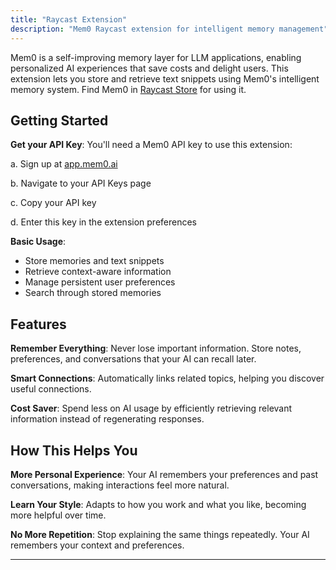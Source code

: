 ```yaml
---
title: "Raycast Extension"
description: "Mem0 Raycast extension for intelligent memory management"
---
```


Mem0 is a self-improving memory layer for LLM applications, enabling personalized AI experiences that save costs and delight users. This extension lets you store and retrieve text snippets using Mem0's intelligent memory system. Find Mem0 in [Raycast Store](https://www.raycast.com/dev_khant/mem0) for using it.

## Getting Started

**Get your API Key**: You'll need a Mem0 API key to use this extension:

a. Sign up at [app.mem0.ai](https://app.mem0.ai)

b. Navigate to your API Keys page

c. Copy your API key

d. Enter this key in the extension preferences

**Basic Usage**:

- Store memories and text snippets
- Retrieve context-aware information
- Manage persistent user preferences
- Search through stored memories

## Features

**Remember Everything**: Never lose important information. Store notes, preferences, and conversations that your AI can recall later.

**Smart Connections**: Automatically links related topics, helping you discover useful connections.

**Cost Saver**: Spend less on AI usage by efficiently retrieving relevant information instead of regenerating responses.

## How This Helps You

**More Personal Experience**: Your AI remembers your preferences and past conversations, making interactions feel more natural.

**Learn Your Style**: Adapts to how you work and what you like, becoming more helpful over time.

**No More Repetition**: Stop explaining the same things repeatedly. Your AI remembers your context and preferences.

---

<Snippet file="get-help.mdx" /> 
